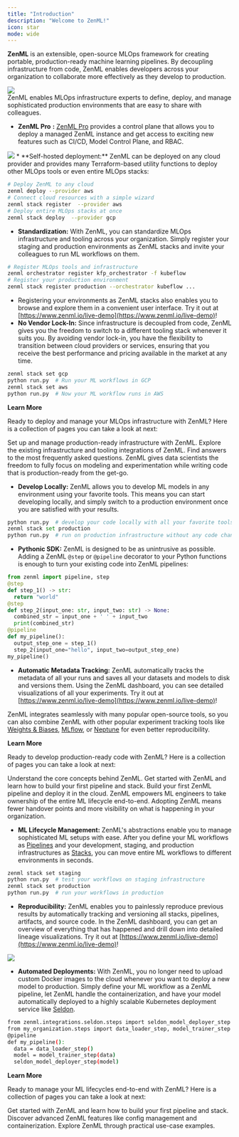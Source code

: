 ```yaml
---
title: "Introduction"
description: "Welcome to ZenML!"
icon: star
mode: wide
---
```


**ZenML** is an extensible, open-source MLOps framework for creating portable, production-ready machine learning pipelines. By decoupling infrastructure from code, ZenML enables developers across your organization to collaborate more effectively as they develop to production.
<Frame caption="ZenML Overview">
  <img src="/_assets/Fintro_zenml_overview.png"/>
</Frame>
<br/>
<Tabs>
  <Tab title="For MLOps Platform Engineers">
ZenML enables MLOps infrastructure experts to define, deploy, and manage sophisticated production environments that are easy to share with colleagues.

* **ZenML Pro** **:** [ZenML Pro](/v/0.66.0/getting-started/deploying-zenml/zenml-pro/zenml-pro) provides a control plane that allows you to deploy a managed ZenML instance and get access to exciting new features such as CI/CD, Model Control Plane, and RBAC.
<Frame>
  <img src="/_assets/zenml-cloud-tenant-overview.png"/>
</Frame>
* **Self-hosted deployment:** ZenML can be deployed on any cloud provider and provides many Terraform-based utility functions to deploy other MLOps tools or even entire MLOps stacks:

```Bash
# Deploy ZenML to any cloud
zenml deploy --provider aws
# Connect cloud resources with a simple wizard
zenml stack register  --provider aws
# Deploy entire MLOps stacks at once
zenml stack deploy  --provider gcp
```
* **Standardization:** With ZenML, you can standardize MLOps infrastructure and tooling across your organization. Simply register your staging and production environments as ZenML stacks and invite your colleagues to run ML workflows on them.

```Bash
# Register MLOps tools and infrastructure
zenml orchestrator register kfp_orchestrator -f kubeflow
# Register your production environment
zenml stack register production --orchestrator kubeflow ...
```
* Registering your environments as ZenML stacks also enables you to browse and explore them in a convenient user interface. Try it out at [https://www.zenml.io/live-demo](https://www.zenml.io/live-demo)!
* **No Vendor Lock-In:** Since infrastructure is decoupled from code, ZenML gives you the freedom to switch to a different tooling stack whenever it suits you. By avoiding vendor lock-in, you have the flexibility to transition between cloud providers or services, ensuring that you receive the best performance and pricing available in the market at any time.

```Bash
zenml stack set gcp
python run.py  # Run your ML workflows in GCP
zenml stack set aws
python run.py  # Now your ML workflow runs in AWS
```

<Icon icon="rocket"/> **Learn More**

Ready to deploy and manage your MLOps infrastructure with ZenML? Here is a collection of pages you can take a look at next:

<CardGroup cols={3}>
 <Card title="Switch to production" icon="building" href="/v/0.66.0/user-guide/guides/production-guide/cloud-orchestration">
  Set up and manage production-ready infrastructure with ZenML.
</Card>
<Card title="Component guide" icon="list-check" href="/v/0.66.0/stack-components/component-guide">
 Explore the existing infrastructure and tooling integrations of ZenML.
</Card>
<Card title="FAQ" icon="person-circle-question" href="/v/0.66.0/getting-started/faq">
Find answers to the most frequently asked questions.
 </Card>
  </CardGroup>
  </Tab>
  <Tab title="For Data Scientists">
ZenML gives data scientists the freedom to fully focus on modeling and experimentation while writing code that is production-ready from the get-go.

* **Develop Locally:** ZenML allows you to develop ML models in any environment using your favorite tools. This means you can start developing locally, and simply switch to a production environment once you are satisfied with your results.

```py
python run.py  # develop your code locally with all your favorite tools
zenml stack set production
python run.py  # run on production infrastructure without any code changes
```
* **Pythonic SDK:** ZenML is designed to be as unintrusive as possible. Adding a ZenML `@step` or `@pipeline` decorator to your Python functions is enough to turn your existing code into ZenML pipelines:

```py
from zenml import pipeline, step
@step
def step_1() -> str:
  return "world"
@step
def step_2(input_one: str, input_two: str) -> None:
  combined_str = input_one + ' ' + input_two
  print(combined_str)
@pipeline
def my_pipeline():
  output_step_one = step_1()
  step_2(input_one="hello", input_two=output_step_one)
my_pipeline()
```
* **Automatic Metadata Tracking:** ZenML automatically tracks the metadata of all your runs and saves all your datasets and models to disk and versions them. Using the ZenML dashboard, you can see detailed visualizations of all your experiments. Try it out at [https://www.zenml.io/live-demo](https://www.zenml.io/live-demo)!

ZenML integrates seamlessly with many popular open-source tools, so you can also combine ZenML with other popular experiment tracking tools like [Weights & Biases](/v/0.66.0/stack-components/experiment-trackers/wandb), [MLflow](/v/0.66.0/stack-components/experiment-trackers/mlflow), or [Neptune](/v/0.66.0/stack-components/experiment-trackers/neptune) for even better reproducibility.

<Icon icon="rocket"/> **Learn More**

Ready to develop production-ready code with ZenML? Here is a collection of pages you can take a look at next:
<CardGroup cols={3}>

<Card title="Core Concepts" icon="trowel-bricks" href="/v/0.66.0/getting-started/core-concepts">
Understand the core concepts behind ZenML.
</Card>

<Card title="Starter Guide" icon="egg" href="/v/0.66.0/user-guide/guides/starter-guide">
Get started with ZenML and learn how to build your first pipeline and stack.
</Card>

<Card title="Quickstart (in Colab)" icon="person-running" href="https://colab.research.google.com/github/zenml-io/zenml/blob/main/examples/quickstart/notebooks/quickstart.ipynb">
Build your first ZenML pipeline and deploy it in the cloud.
</Card>

</CardGroup>
  </Tab>
  <Tab title="For ML Engineers">
ZenML empowers ML engineers to take ownership of the entire ML lifecycle end-to-end. Adopting ZenML means fewer handover points and more visibility on what is happening in your organization.

* **ML Lifecycle Management:** ZenML's abstractions enable you to manage sophisticated ML setups with ease. After you define your ML workflows as [Pipelines](/v/0.66.0/getting-started/core-concepts#1-development) and your development, staging, and production infrastructures as [Stacks](/v/0.66.0/getting-started/core-concepts#2-execution), you can move entire ML workflows to different environments in seconds.
```Bash
zenml stack set staging
python run.py  # test your workflows on staging infrastructure
zenml stack set production
python run.py  # run your workflows in production
```
* **Reproducibility:** ZenML enables you to painlessly reproduce previous results by automatically tracking and versioning all stacks, pipelines, artifacts, and source code. In the ZenML dashboard, you can get an overview of everything that has happened and drill down into detailed lineage visualizations. Try it out at [https://www.zenml.io/live-demo](https://www.zenml.io/live-demo)!

<Frame>
  <img src="/_assets/FDashboard.png"/>
</Frame>

* **Automated Deployments:** With ZenML, you no longer need to upload custom Docker images to the cloud whenever you want to deploy a new model to production. Simply define your ML workflow as a ZenML pipeline, let ZenML handle the containerization, and have your model automatically deployed to a highly scalable Kubernetes deployment service like [Seldon](/v/0.66.0/stack-components/model-deployers/seldon).

```Bash
from zenml.integrations.seldon.steps import seldon_model_deployer_step
from my_organization.steps import data_loader_step, model_trainer_step
@pipeline
def my_pipeline():
  data = data_loader_step()
  model = model_trainer_step(data)
  seldon_model_deployer_step(model)
```

<Icon icon="rocket"/> **Learn More**

Ready to manage your ML lifecycles end-to-end with ZenML? Here is a collection of pages you can take a look at next:

<CardGroup cols={3}>

<Card title="Starter Guide" icon="egg" href="/v/0.66.0/user-guide/guides/starter-guide">
Get started with ZenML and learn how to build your first pipeline and stack.
</Card>

<Card title="How To" icon="earlybirds" href="/v/0.66.0/usage/pipelines/build-pipelines/build-pipelines">
Discover advanced ZenML features like config management and containerization.
</Card>

<Card title="Examples" icon="person-chalkboard" href="https://github.com/zenml-io/zenml-projects">
Explore ZenML through practical use-case examples.
</Card>

</CardGroup>
  </Tab>
</Tabs>









